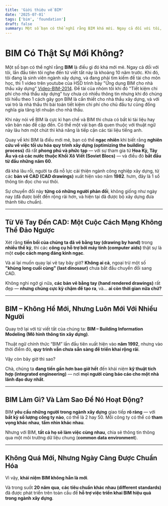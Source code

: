 ```yaml
---
title: 'Giới thiệu về BIM'
date: '2025-07-01'
tags: ['bim', 'foundation']
draft: false
summary: Một số bạn có thể nghĩ rằng BIM khá mới. Ngay cả đối với tôi, lần đầu tiên tôi nghe thấy từ viết tắt này là khoảng 10 năm trước.
---
```


# **BIM Có Thật Sự Mới Không?**

Một số bạn có thể nghĩ rằng **BIM** là điều gì đó khá mới mẻ. Ngay cả đối với tôi, lần đầu tiên tôi nghe đến từ viết tắt này là khoảng 10 năm trước. Khi đó, tôi đang là sinh viên ngành xây dựng, và đang phải tìm kiếm đề tài cho môn học, thì 1 video trên youtube của HSD trình bày "Ứng dụng BIM cho nhà thầu xây dựng" [Video-BIM-2014](https://www.youtube.com/watch?v=GOLWRfMX-uQ). Đề tài của nhóm tôi khi đó "Tiết kiệm chi phí cho nhà thầu xây dựng" tuy chưa có nhiều thông tin nhưng khi đó chúng tôi hiểu theo 1 cách gãy gọn BIM là cần thiết cho nhà thầu xây dựng, và với vai trò là nhà thầu thì bài toán tiết kiệm chi phí cho chủ đầu tư cũng đồng nghĩa gia tăng lợi nhuận cho nhà thầu.

Khi này nói về BIM là cực kì hạn chế và BIM thì chưa có bất kì tài liệu hay văn bản nào đề cập đến. Có thể một vài bạn đã quen thuộc với thuật ngữ này lâu hơn một chút thì khả năng là tiếp cận các tài liệu tiếng anh.

Quay về khi BIM là điều mới mẻ, bạn có thể **ngạc nhiên** khi biết rằng **nghiên cứu về việc tối ưu hóa quy trình xây dựng (optimizing the building process)** đã rất **phong phú và phức tạp** — với sự tham gia từ **Hoa Kỳ, Tây Âu và cả các nước thuộc Khối Xô Viết (Soviet Blocs)** — và điều đó **bắt đầu từ đầu những năm 60**.

đã khá lâu rồi, người ta đã nỗ lực cải thiện ngành công nghiệp xây dựng, từ các **bản vẽ CAD (CAD drawings)** xuất hiện vào năm **1982**. hưm, đây là 1 số thông tin đọc cho vui thôi.

Sự chuyển đổi này **từng có những người phản đối**, không giống như ngày nay (đã được biết đến rộng rãi hơn, và hiện tại đã được bộ xây dựng đưa thành tiêu chuẩn).

---

## **Từ Vẽ Tay Đến CAD: Một Cuộc Cách Mạng Không Thể Đảo Ngược**

Xét rằng **tiền bối của chúng ta đã vẽ bằng tay (drawing by hand)** trong **nhiều thế kỷ**, thì các **công cụ hỗ trợ bởi máy tính (computer aids)** thật sự là một **cuộc cách mạng đáng kinh ngạc**.

Và ai lại muốn quay lại vẽ tay bây giờ?
**Không ai cả**, ngoại trừ một số **"khủng long cuối cùng" (last dinosaur)** chưa bắt đầu chuyển đổi sang CAD.

Không nghi ngờ gì nữa, **các bản vẽ bằng tay (hand rendered drawings)** rất đẹp —
**nhưng chúng cực kỳ chậm để tạo ra**, và… **ai còn thời gian nữa chứ?**

---

## **BIM – Không Hề Mới, Nhưng Luôn Mới Với Nhiều Người**

Quay trở lại với từ viết tắt của chúng ta: **BIM – Building Information Modeling (Mô hình thông tin xây dựng)**.

Thuật ngữ chính thức “BIM” lần đầu tiên xuất hiện vào **năm 1992**, nhưng vào thời điểm đó, **quy trình vẫn chưa sẵn sàng để triển khai rộng rãi**.

Vậy còn bây giờ thì sao?

Chà, chúng ta **đang tiến gần hơn bao giờ hết** đến khái niệm **kỹ thuật tích hợp (integrated engineering)** — nơi **mọi người cùng báo cáo cho một nhà lãnh đạo duy nhất**.

---

## **BIM Làm Gì? Và Làm Sao Để Nó Hoạt Động?**

BIM **yêu cầu những người trong ngành xây dựng** giao tiếp **rõ ràng** — với **bất kỳ số lượng công ty nào**, có thể là 2 hay 50.
Mỗi công ty có thể có **tham vọng khác nhau**, **tầm nhìn khác nhau**.

Nhưng với BIM, **tất cả họ sẽ làm việc cùng nhau**, chia sẻ thông tin thông qua một môi trường dữ liệu chung (**common data environment**).

---

## **Không Quá Mới, Nhưng Ngày Càng Được Chuẩn Hóa**

Vì vậy, **khái niệm BIM không hẳn là mới**.

Và trong suốt **20 năm qua**, **các tiêu chuẩn khác nhau (different standards)** đã được phát triển trên toàn cầu để **hỗ trợ việc triển khai BIM hiệu quả trong ngành xây dựng**.
